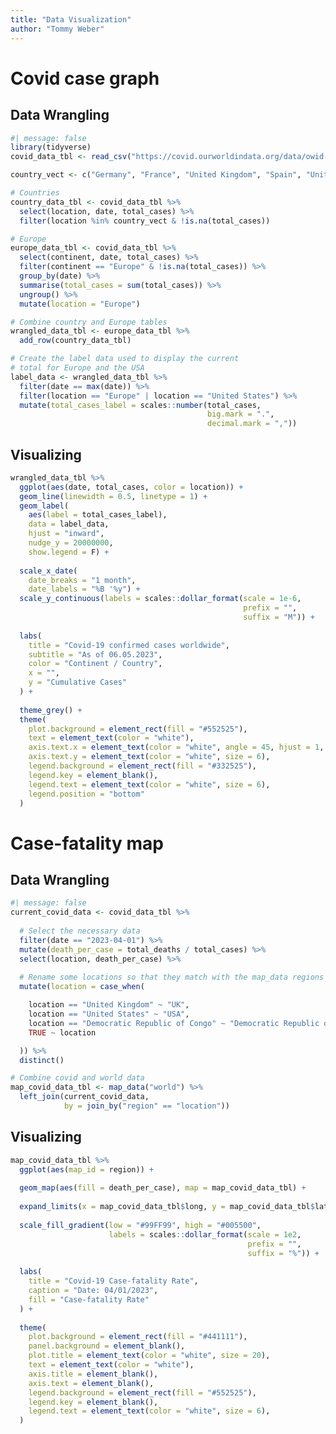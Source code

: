 ```yaml
---
title: "Data Visualization"
author: "Tommy Weber"
---
```


# Covid case graph

## Data Wrangling

```r
#| message: false
library(tidyverse)
covid_data_tbl <- read_csv("https://covid.ourworldindata.org/data/owid-covid-data.csv")

country_vect <- c("Germany", "France", "United Kingdom", "Spain", "United States")

# Countries
country_data_tbl <- covid_data_tbl %>% 
  select(location, date, total_cases) %>% 
  filter(location %in% country_vect & !is.na(total_cases))

# Europe
europe_data_tbl <- covid_data_tbl %>% 
  select(continent, date, total_cases) %>% 
  filter(continent == "Europe" & !is.na(total_cases)) %>% 
  group_by(date) %>% 
  summarise(total_cases = sum(total_cases)) %>% 
  ungroup() %>% 
  mutate(location = "Europe")

# Combine country and Europe tables
wrangled_data_tbl <- europe_data_tbl %>% 
  add_row(country_data_tbl)

# Create the label data used to display the current 
# total for Europe and the USA
label_data <- wrangled_data_tbl %>% 
  filter(date == max(date)) %>% 
  filter(location == "Europe" | location == "United States") %>% 
  mutate(total_cases_label = scales::number(total_cases, 
                                            big.mark = ".", 
                                            decimal.mark = ","))

```
## Visualizing

```r
wrangled_data_tbl %>% 
  ggplot(aes(date, total_cases, color = location)) +
  geom_line(linewidth = 0.5, linetype = 1) +
  geom_label(
    aes(label = total_cases_label),
    data = label_data,
    hjust = "inward",
    nudge_y = 20000000,
    show.legend = F) +
  
  scale_x_date(
    date_breaks = "1 month",
    date_labels = "%B '%y") +
  scale_y_continuous(labels = scales::dollar_format(scale = 1e-6,
                                                    prefix = "",
                                                    suffix = "M")) +
  
  labs(
    title = "Covid-19 confirmed cases worldwide",
    subtitle = "As of 06.05.2023",
    color = "Continent / Country",
    x = "",
    y = "Cumulative Cases"
  ) +
  
  theme_grey() +
  theme(
    plot.background = element_rect(fill = "#552525"),
    text = element_text(color = "white"),
    axis.text.x = element_text(color = "white", angle = 45, hjust = 1, size = 6),
    axis.text.y = element_text(color = "white", size = 6),
    legend.background = element_rect(fill = "#332525"),
    legend.key = element_blank(),
    legend.text = element_text(color = "white", size = 6),
    legend.position = "bottom"
  )

```
# Case-fatality map

## Data Wrangling

```r
#| message: false
current_covid_data <- covid_data_tbl %>%
  
  # Select the necessary data
  filter(date == "2023-04-01") %>% 
  mutate(death_per_case = total_deaths / total_cases) %>% 
  select(location, death_per_case) %>%
  
  # Rename some locations so that they match with the map_data regions
  mutate(location = case_when(

    location == "United Kingdom" ~ "UK",
    location == "United States" ~ "USA",
    location == "Democratic Republic of Congo" ~ "Democratic Republic of the Congo",
    TRUE ~ location

  )) %>%
  distinct()

# Combine covid and world data
map_covid_data_tbl <- map_data("world") %>% 
  left_join(current_covid_data, 
            by = join_by("region" == "location"))

```

## Visualizing

```r
map_covid_data_tbl %>% 
  ggplot(aes(map_id = region)) +
  
  geom_map(aes(fill = death_per_case), map = map_covid_data_tbl) +
  
  expand_limits(x = map_covid_data_tbl$long, y = map_covid_data_tbl$lat) +
  
  scale_fill_gradient(low = "#99FF99", high = "#005500",
                      labels = scales::dollar_format(scale = 1e2,
                                                     prefix = "",
                                                     suffix = "%")) +
  
  labs(
    title = "Covid-19 Case-fatality Rate",
    caption = "Date: 04/01/2023",
    fill = "Case-fatality Rate"
  ) +
  
  theme(
    plot.background = element_rect(fill = "#441111"),
    panel.background = element_blank(),
    plot.title = element_text(color = "white", size = 20),
    text = element_text(color = "white"),
    axis.title = element_blank(),
    axis.text = element_blank(),
    legend.background = element_rect(fill = "#552525"),
    legend.key = element_blank(),
    legend.text = element_text(color = "white", size = 6),
  )

```















